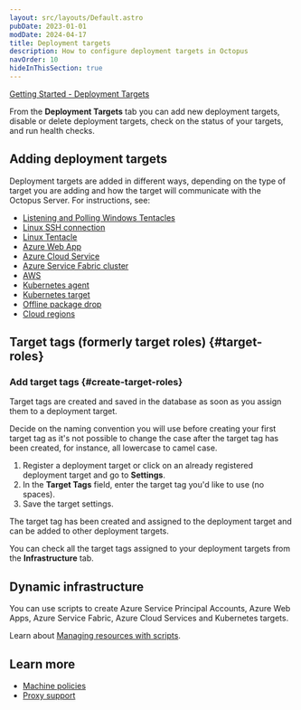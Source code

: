 ```yaml
---
layout: src/layouts/Default.astro
pubDate: 2023-01-01
modDate: 2024-04-17
title: Deployment targets
description: How to configure deployment targets in Octopus
navOrder: 10
hideInThisSection: true
---
```



[Getting Started - Deployment Targets](https://www.youtube.com/watch?v=CBws8yDaN4w)

<DeploymentTargets />

From the **Deployment Targets** tab you can add new deployment targets, disable or delete deployment targets, check on the status of your targets, and run health checks.

## Adding deployment targets

Deployment targets are added in different ways, depending on the type of target you are adding and how the target will communicate with the Octopus Server. For instructions, see:

- [Listening and Polling Windows Tentacles](/docs/infrastructure/deployment-targets/tentacle/windows)
- [Linux SSH connection](/docs/infrastructure/deployment-targets/linux/ssh-target)
- [Linux Tentacle](/docs/infrastructure/deployment-targets/tentacle/linux)
- [Azure Web App](/docs/infrastructure/deployment-targets/azure/web-app-targets)
- [Azure Cloud Service](/docs/infrastructure/deployment-targets/azure/cloud-service-targets)
- [Azure Service Fabric cluster](/docs/infrastructure/deployment-targets/azure/service-fabric-cluster-targets)
- [AWS](/docs/infrastructure/accounts/aws)
- [Kubernetes agent](/docs/infrastructure/deployment-targets/kubernetes-agent)
- [Kubernetes target](/docs/infrastructure/deployment-targets/kubernetes-target)
- [Offline package drop](/docs/infrastructure/deployment-targets/offline-package-drop)
- [Cloud regions](/docs/infrastructure/deployment-targets/cloud-regions)

## Target tags (formerly target roles) \{#target-roles}

<TargetRoles />

### Add target tags \{#create-target-roles}

Target tags are created and saved in the database as soon as you assign them to a deployment target.

Decide on the naming convention you will use before creating your first target tag as it's not possible to change the case after the target tag has been created, for instance, all lowercase to camel case.

1. Register a deployment target or click on an already registered deployment target and go to **Settings**.
2. In the **Target Tags** field, enter the target tag you'd like to use (no spaces).
3. Save the target settings.

The target tag has been created and assigned to the deployment target and can be added to other deployment targets.

You can check all the target tags assigned to your deployment targets from the **Infrastructure** tab.

## Dynamic infrastructure

You can use scripts to create Azure Service Principal Accounts, Azure Web Apps, Azure Service Fabric, Azure Cloud Services and Kubernetes targets.

Learn about [Managing resources with scripts](/docs/infrastructure/deployment-targets/dynamic-infrastructure).

## Learn more

- [Machine policies](/docs/infrastructure/deployment-targets/machine-policies)
- [Proxy support](/docs/infrastructure/deployment-targets/proxy-support)
